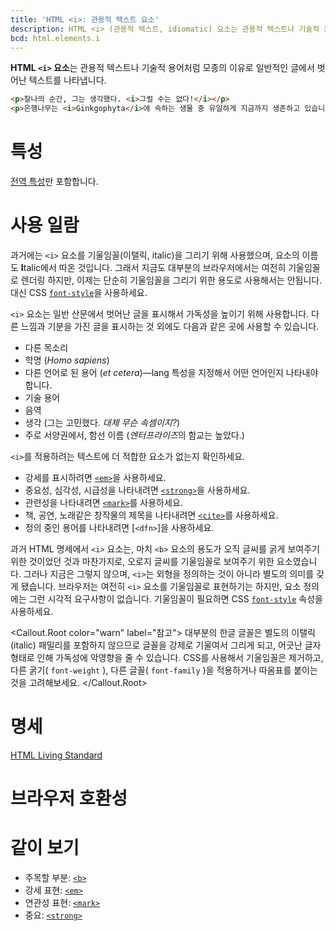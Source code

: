 ```yaml
---
title: 'HTML <i>: 관용적 텍스트 요소'
description: HTML <i> (관용적 텍스트, idiomatic) 요소는 관용적 텍스트나 기술적 용어, 학명처럼 모종의 이유로 일반적인 글에서 벗어난 텍스트를 나타냅니다.
bcd: html.elements.i
---
```


**HTML `<i>` 요소**는 관용적 텍스트나 기술적 용어처럼 모종의 이유로 일반적인 글에서 벗어난 텍스트를 나타냅니다.

<HTMLDemo height={100}>

```html
<p>찰나의 순간, 그는 생각했다. <i>그럴 수는 없다!</i></p>
<p>은행나무는 <i>Ginkgophyta</i>에 속하는 생물 중 유일하게 지금까지 생존하고 있습니다.</p>
```

</HTMLDemo>

# 특성

[전역 특성](/docs/Web/HTML/Global_attributes)만 포함합니다.

# 사용 일람

과거에는 `<i>` 요소를 기울임꼴(이탤릭, italic)을 그리기 위해 사용했으며, 요소의 이름도 **I**talic에서 따온 것입니다. 그래서 지금도 대부분의 브라우저에서는 여전히 기울임꼴로 렌더링 하지만, 이제는 단순히 기울임꼴을 그리기 위한 용도로 사용해서는 안됩니다. 대신 CSS [`font-style`](https://developer.mozilla.org/en-US/docs/Web/CSS/font-style)을 사용하세요.

`<i>` 요소는 일반 산문에서 벗어난 글을 표시해서 가독성을 높이기 위해 사용합니다. 다른 느낌과 기분을 가진 글을 표시하는 것 외에도 다음과 같은 곳에 사용할 수 있습니다.

- 다른 목소리
- 학명 (<i>Homo sapiens</i>)
- 다른 언어로 된 용어 (<i lang="la">et cetera</i>)—<HTMLAttr>lang</HTMLAttr> 특성을 지정해서 어떤 언어인지 나타내야 합니다.
- 기술 용어
- 음역
- 생각 (그는 고민했다. <i>대체 무슨 속셈이지?</i>)
- 주로 서양권에서, 함선 이름 (<i>엔터프라이즈</i>의 함교는 높았다.)

`<i>`를 적용하려는 텍스트에 더 적합한 요소가 없는지 확인하세요.

- 강세를 표시하려면 [`<em>`](./em)을 사용하세요.
- 중요성, 심각성, 시급성을 나타내려면 [`<strong>`](./strong)을 사용하세요.
- 관련성을 나타내려면 [`<mark>`](./mark)를 사용하세요.
- 책, 공연, 노래같은 창작물의 제목을 나타내려면 [`<cite>`](./cite)를 사용하세요.
- 정의 중인 용어를 나타내려면 [`<dfn>`]을 사용하세요.

과거 HTML 명세에서 `<i>` 요소는, 마치 `<b>` 요소의 용도가 오직 글씨를 굵게 보여주기 위한 것이었던 것과 마찬가지로, 오로지 글씨를 기울임꼴로 보여주기 위한 요소였습니다. 그러나 지금은 그렇지 않으며, `<i>`는 외형을 정의하는 것이 아니라 별도의 의미를 갖게 됐습니다. 브라우저는 여전히 `<i>` 요소를 기울임꼴로 표현하기는 하지만, 요소 정의에는 그런 시각적 요구사항이 없습니다. 기울임꼴이 필요하면 CSS [`font-style`](https://developer.mozilla.org/en-US/docs/Web/CSS/font-style) 속성을 사용하세요.

<Callout.Root color="warn" label="참고">
  대부분의 한글 글꼴은 별도의 이탤릭(italic) 패밀리를 포함하지 않으므로 글꼴을 강제로 기울여서 그리게 되고, 어긋난 글자
  형태로 인해 가독성에 악영향을 줄 수 있습니다. CSS를 사용해서 기울임꼴은 제거하고, 다른 굵기(
  <Anchor href="https://developer.mozilla.org/en-US/docs/Web/CSS/font-weight">
    <code>font-weight</code>
  </Anchor>
  ), 다른 글꼴(
  <Anchor href="https://developer.mozilla.org/en-US/docs/Web/CSS/font-family">
    <code>font-family</code>
  </Anchor>
  )을 적용하거나 따옴표를 붙이는 것을 고려해보세요.
</Callout.Root>

# 명세

[HTML Living Standard](https://html.spec.whatwg.org/multipage/text-level-semantics.html#the-i-element)

# 브라우저 호환성

<BrowserCompat data={bcd} />

# 같이 보기

- 주목할 부분: [`<b>`](./b)
- 강세 표현: [`<em>`](./em)
- 연관성 표현: [`<mark>`](./mark)
- 중요: [`<strong>`](./strong)
